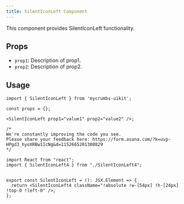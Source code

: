 ```yaml
---
title: SilentIconLeft Component
---
```




This component provides SilentIconLeft functionality.

## Props

- `prop1`: Description of prop1.
- `prop2`: Description of prop2.

## Usage

```tsx
import { SilentIconLeft } from 'mycrumbs-uikit';

const props = {};

<SilentIconLeft prop1="value1" prop2="value2" />;
```




```tsx
/*
We're constantly improving the code you see. 
Please share your feedback here: https://form.asana.com/?k=uvp-HPgd3_hyoXRBw1IcNg&d=1152665201300829
*/

import React from "react";
import { SilentIconLeft4 } from "./SilentIconLeft4";


export const SilentIconLeft = (): JSX.Element => {
  return <SilentIconLeft4 className="!absolute !w-[54px] !h-[24px] !top-0 !left-0" />;
};

```